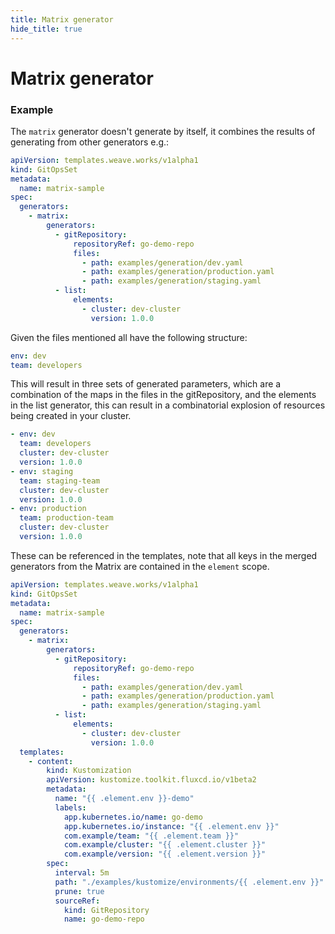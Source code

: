 ```yaml
---
title: Matrix generator
hide_title: true
---
```



# Matrix generator <TierLabel tiers="enterprise" />

### Example

The `matrix` generator doesn't generate by itself, it combines the results of
generating from other generators e.g.:

```yaml
apiVersion: templates.weave.works/v1alpha1
kind: GitOpsSet
metadata:
  name: matrix-sample
spec:
  generators:
    - matrix:
        generators:
          - gitRepository:
              repositoryRef: go-demo-repo
              files:
                - path: examples/generation/dev.yaml
                - path: examples/generation/production.yaml
                - path: examples/generation/staging.yaml
          - list:
              elements:
                - cluster: dev-cluster
                  version: 1.0.0
```

Given the files mentioned all have the following structure:

```yaml title=examples/generation/dev.yaml
env: dev
team: developers
```

This will result in three sets of generated parameters, which are a combination of the maps in the files in the gitRepository, and the elements in the list generator, this can result in a combinatorial explosion of resources being created in your cluster.

```yaml
- env: dev
  team: developers
  cluster: dev-cluster
  version: 1.0.0
- env: staging
  team: staging-team
  cluster: dev-cluster
  version: 1.0.0
- env: production
  team: production-team
  cluster: dev-cluster
  version: 1.0.0
```

These can be referenced in the templates, note that all keys in the merged generators from the Matrix are contained in the `element` scope.

```yaml
apiVersion: templates.weave.works/v1alpha1
kind: GitOpsSet
metadata:
  name: matrix-sample
spec:
  generators:
    - matrix:
        generators:
          - gitRepository:
              repositoryRef: go-demo-repo
              files:
                - path: examples/generation/dev.yaml
                - path: examples/generation/production.yaml
                - path: examples/generation/staging.yaml
          - list:
              elements:
                - cluster: dev-cluster
                  version: 1.0.0
  templates:
    - content:
        kind: Kustomization
        apiVersion: kustomize.toolkit.fluxcd.io/v1beta2
        metadata:
          name: "{{ .element.env }}-demo"
          labels:
            app.kubernetes.io/name: go-demo
            app.kubernetes.io/instance: "{{ .element.env }}"
            com.example/team: "{{ .element.team }}"
            com.example/cluster: "{{ .element.cluster }}"
            com.example/version: "{{ .element.version }}"
        spec:
          interval: 5m
          path: "./examples/kustomize/environments/{{ .element.env }}"
          prune: true
          sourceRef:
            kind: GitRepository
            name: go-demo-repo
```


<RBACWarning />
